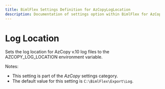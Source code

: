 ```yaml
---
title: BimlFlex Settings Definition for AzCopyLogLocation
description: Documentation of settings option within BimlFlex for AzCopyLogLocation
---
```

<head>
  <meta name="varigenceProduct" content="BimlFlex"></meta>
  <meta name="varigenceArticleType" content="Reference"></meta>
</head>

# Log Location

Sets the log location for AzCopy v.10 log files to the AZCOPY_LOG_LOCATION environment variable.

Notes:

* This setting is part of the *AzCopy* settings category.
* The default value for this setting is `C:\BimlFlex\Export\Log`.
